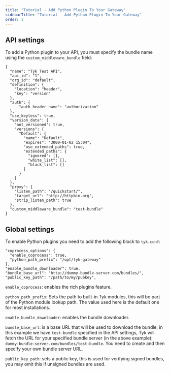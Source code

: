 ```yaml
---
title: "Tutorial - Add Python Plugin To Your Gateway"
sidebarTitle: "Tutorial - Add Python Plugin To Your Gateway"
order: 3
---
```


## API settings

To add a Python plugin to your API, you must specify the bundle name using the `custom_middleware_bundle` field:

```{.json}
{
  "name": "Tyk Test API",
  "api_id": "1",
  "org_id": "default",
  "definition": {
    "location": "header",
    "key": "version"
  },
  "auth": {
      "auth_header_name": "authorization"
  },
  "use_keyless": true,
  "version_data": {
    "not_versioned": true,
    "versions": {
      "Default": {
        "name": "Default",
        "expires": "3000-01-02 15:04",
        "use_extended_paths": true,
        "extended_paths": {
          "ignored": [],
          "white_list": [],
          "black_list": []
        }
      }
    }
  },
  "proxy": {
    "listen_path": "/quickstart/",
    "target_url": "http://httpbin.org",
    "strip_listen_path": true
  },
  "custom_middleware_bundle": "test-bundle"
}
```

## Global settings

To enable Python plugins you need to add the following block to `tyk.conf`:

```{.copyWrapper}
"coprocess_options": {
  "enable_coprocess": true,
  "python_path_prefix": "/opt/tyk-gateway"
},
"enable_bundle_downloader": true,
"bundle_base_url": "http://dummy-bundle-server.com/bundles/",
"public_key_path": "/path/to/my/pubkey",
```

`enable_coprocess`: enables the rich plugins feature.

`python_path_prefix`: Sets the path to built-in Tyk modules, this will be part of the Python module lookup path. The value used here is the default one for most installations.

`enable_bundle_downloader`: enables the bundle downloader.

`bundle_base_url`: is a base URL that will be used to download the bundle, in this example we have `test-bundle` specified in the API settings, Tyk will fetch the URL for your specified bundle server (in the above example): `dummy-bundle-server.com/bundles/test-bundle`. You need to create and then specify your own bundle server URL.

`public_key_path`: sets a public key, this is used for verifying signed bundles, you may omit this if unsigned bundles are used. 
